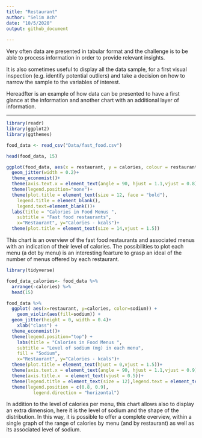 ```yaml
---
title: "Restaurant"
author: "Selim Ach"
date: "10/5/2020"
output: github_document
 
---
```


Very often data are presented in tabular format and the challenge is to be able to process information in order to provide relevant insights. 

It is also sometimes useful to display all the data sample, for a first visual inspection (e.g. identify potential outliers) and take a decision on how to narrow the sample to the variables of interest.

Hereadfter is an example of how data can be presented to have a first glance at the information and another chart with an additional layer of information. 

***

```r

library(readr)
library(ggplot2)
library(ggthemes)

food_data <- read_csv("Data/fast_food.csv")

head(food_data, 15)

ggplot(food_data, aes(x = restaurant, y = calories, colour = restaurant)) +
  geom_jitter(width = 0.2)+
  theme_economist()+
  theme(axis.text.x = element_text(angle = 90, hjust = 1.1,vjust = 0.8))+
  theme(legend.position="none")+
  theme(plot.title = element_text(size = 12, face = "bold"),
    legend.title = element_blank(), 
    legend.text=element_blank())+
  labs(title = "Calories in Food Menus ",
    subtitle = "Fast food restaurants",
    x="Restaurant", y="Calories - kcals")+
  theme(plot.title = element_text(size = 14,vjust = 1.5))
```

This chart is an overview of the fast food restaurants and associated menus with an indication of their level of calories. The possibilities to plot each menu (a dot by menu) is an interesting fearture to grasp an ideal of the number of menus offered by each restaurant.

```r

library(tidyverse)

food_data_calories<- food_data %>% 
  arrange(-calories) %>% 
  head(15)

food_data %>%
  ggplot( aes(x=restaurant, y=calories, color=sodium)) + 
    geom_violin(aes(fill=sodium)) +
  geom_jitter(height = 0, width = 0.4)+
    xlab("class") +
  theme_economist()+
  theme(legend.position="top") +
    labs(title = "Calories in Food Menus ",
    subtitle = "Level of sodium (mg) in each menu",
    fill = "Sodium",
    x="Restaurant", y="Calories - kcals")+
  theme(plot.title = element_text(hjust = 0,vjust = 1.5))+
  theme(axis.text.x = element_text(angle = 90, hjust = 1.1,vjust = 0.9))+
  theme(axis.title.x  = element_text(vjust = 0.5))+
  theme(legend.title = element_text(size = 12),legend.text = element_text(color = "red", size = 10))+
  theme(legend.position = c(0.8, 0.9),
          legend.direction = "horizontal")

```

In addition to the level of calories per menu, this chart allows also to display an extra dimension, here it is the level of sodium and the shape of the distribution. In this way, it is possible to offer a complete overview, within a single graph of the range of calories by menu (and by restaurant) as well as its associated level of sodium. 

